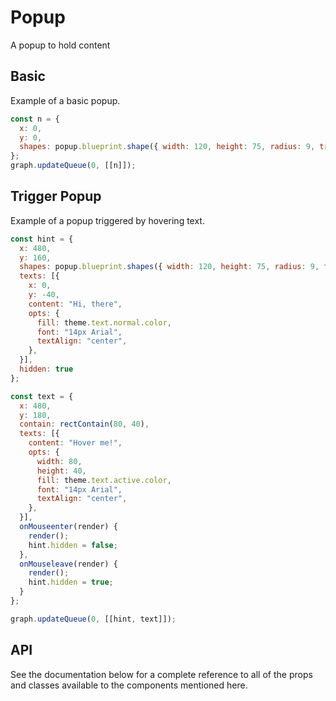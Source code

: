 # Popup

A popup to hold content

## Basic

Example of a basic popup.

```js
const n = {
  x: 0,
  y: 0,
  shapes: popup.blueprint.shape({ width: 120, height: 75, radius: 9, triangleWidth: 18, triangleHeight: 10 }, popupStyle.normal),
};
graph.updateQueue(0, [[n]]);
```

<div id="ptyPopup"></div>

## Trigger Popup

Example of a popup triggered by hovering text.

```js
const hint = {
  x: 480,
  y: 160,
  shapes: popup.blueprint.shapes({ width: 120, height: 75, radius: 9, triangleWidth: 18, triangleHeight: 10, aligned: false }, theme.popup),
  texts: [{
    x: 0,
    y: -40,
    content: "Hi, there",
    opts: {
      fill: theme.text.normal.color,
      font: "14px Arial",
      textAlign: "center",
    },
  }],
  hidden: true
};

const text = {
  x: 480,
  y: 180,
  contain: rectContain(80, 40),
  texts: [{
    content: "Hover me!",
    opts: {
      width: 80,
      height: 40,
      fill: theme.text.active.color,
      font: "14px Arial",
      textAlign: "center",
    },
  }],
  onMouseenter(render) {
    render();
    hint.hidden = false;
  },
  onMouseleave(render) {
    render();
    hint.hidden = true;
  }
};

graph.updateQueue(0, [[hint, text]]);
```

<div id="ptyPopupHover"></div>

## API

See the documentation below for a complete reference to all of the props and classes available to the components mentioned here.
